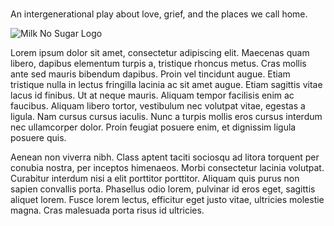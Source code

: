
<br />

<ProjectTitle title="These Four Walls" date="06/23 - 04/24" />

An intergenerational play about love, grief, and the places we call home.

<Image
  className="w-full"
  src="/tfw.jpeg"
  width={847}
  height={461}
  alt="Milk No Sugar Logo"
/>

Lorem ipsum dolor sit amet, consectetur adipiscing elit. Maecenas quam libero, dapibus elementum turpis a, tristique rhoncus metus. Cras mollis ante sed mauris bibendum dapibus. Proin vel tincidunt augue. Etiam tristique nulla in lectus fringilla lacinia ac sit amet augue. Etiam sagittis vitae lacus id finibus. Ut at neque mauris. Aliquam tempor facilisis enim ac faucibus. Aliquam libero tortor, vestibulum nec volutpat vitae, egestas a ligula. Nam cursus cursus iaculis. Nunc a turpis mollis eros cursus interdum nec ullamcorper dolor. Proin feugiat posuere enim, et dignissim ligula posuere quis.

Aenean non viverra nibh. Class aptent taciti sociosqu ad litora torquent per conubia nostra, per inceptos himenaeos. Morbi consectetur lacinia volutpat. Curabitur interdum nisi a elit porttitor porttitor. Aliquam quis purus non sapien convallis porta. Phasellus odio lorem, pulvinar id eros eget, sagittis aliquet lorem. Fusce lorem lectus, efficitur eget justo vitae, ultricies molestie magna. Cras malesuada porta risus id ultricies.
